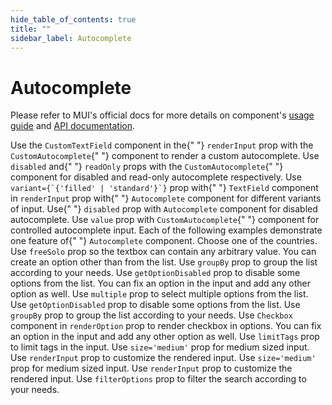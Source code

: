 ```yaml
---
hide_table_of_contents: true
title: ""
sidebar_label: Autocomplete
---
```




<h1 className="!m-0">Autocomplete</h1>

<div className="template-bg-color" />

Please refer to MUI's official docs for more details on component's [usage guide](https://mui.com/material-ui/react-autocomplete/) and [API documentation](https://mui.com/material-ui/api/autocomplete/).

<Grid container spacing={6}>
  <Grid item xs={12}>
    <CardSnippet title="Variants" code={SourceCodeAutocompleteCustom}>
      <Typography className="mbe-4">
        Use the <code>CustomTextField</code> component in the{" "}
        <code>renderInput</code> prop with the <code>CustomAutocomplete</code>{" "}
        component to render a custom autocomplete. Use <code>disabled</code> and{" "}
        <code>readOnly</code> props with the <code>CustomAutocomplete</code>{" "}
        component for disabled and read-only autocomplete respectively.
      </Typography>
      <AutocompleteCustom />
    </CardSnippet>
  </Grid>
  <Grid item xs={12}>
    <CardSnippet title="Variants" code={SourceCodeAutocompleteCustom}>
      <Typography className="mbe-4">
        Use <code>variant={`{'filled' | 'standard'}`}</code> prop with{" "}
        <code>TextField</code> component in <code>renderInput</code> prop with{" "}
        <code>Autocomplete</code> component for different variants of input. Use{" "}
        <code>disabled</code> prop with <code>Autocomplete</code> component for
        disabled autocomplete.
      </Typography>
      <AutocompleteVariants />
    </CardSnippet>
  </Grid>
  <Grid item xs={12}>
    <Grid container spacing={6}>
      <Grid item xs={12}>
        <CardSnippet
          title="Controlled and Uncontrolled"
          code={SourceCodeAutocompleteControlledUncontrolled}
        >
          <Typography className="mbe-4">
            Use <code>value</code> prop with <code>CustomAutocomplete</code>{" "}
            component for controlled autocomplete input.
          </Typography>
          <AutocompleteControlledUncontrolled />
        </CardSnippet>
      </Grid>
      <Grid item xs={12}>
        <CardSnippet
          title="Autocomplete Props"
          code={SourceCodeAutocompleteProps}
        >
          <Typography className="mbe-4">
            Each of the following examples demonstrate one feature of{" "}
            <code>Autocomplete</code> component.
          </Typography>
          <AutocompleteProps />
        </CardSnippet>
      </Grid>
    </Grid>
  </Grid>
  <Grid item xs={12}>
    <Grid container spacing={6}>
      <Grid item xs={12} md={6}>
        <CardSnippet
          title="Country Select"
          code={SourceCodeAutocompleteCountry}
        >
          <Typography className="mbe-4">
            Choose one of the countries.
          </Typography>
          <AutocompleteCountry />
        </CardSnippet>
      </Grid>
      <Grid item xs={12} md={6}>
        <CardSnippet title="Free Solo" code={SourceCodeAutocompleteFreeSolo}>
          <Typography className="mbe-4">
            Use <code>freeSolo</code> prop so the textbox can contain any
            arbitrary value.
          </Typography>
          <AutocompleteFreeSolo />
        </CardSnippet>
      </Grid>
      <Grid item xs={12} md={6}>
        <CardSnippet title="Creatable" code={SourceCodeAutocompleteCreatable}>
          <Typography className="mbe-4">
            You can create an option other than from the list.
          </Typography>
          <AutocompleteCreatable />
        </CardSnippet>
      </Grid>
      <Grid item xs={12} md={6}>
        <CardSnippet title="Grouped" code={SourceCodeAutocompleteGrouped}>
          <Typography className="mbe-4">
            Use <code>groupBy</code> prop to group the list according to your
            needs.
          </Typography>
          <AutocompleteGrouped />
        </CardSnippet>
      </Grid>
      <Grid item xs={12} md={6}>
        <CardSnippet
          title="Disabled Options"
          code={SourceCodeAutocompleteDisabledOptions}
        >
          <Typography className="mbe-4">
            Use <code>getOptionDisabled</code> prop to disable some options from
            the list.
          </Typography>
          <AutocompleteDisabledOptions />
        </CardSnippet>
      </Grid>
      <Grid item xs={12} md={6}>
        <CardSnippet
          title="Fixed Options"
          code={SourceCodeAutocompleteFixedOptions}
        >
          <Typography className="mbe-4">
            You can fix an option in the input and add any other option as well.
          </Typography>
          <AutocompleteFixedOptions />
        </CardSnippet>
      </Grid>
      <Grid item xs={12}>
        <CardSnippet title="Grouped" code={SourceCodeAutocompleteGrouped}>
          <Typography className="mbe-4">
            Use <code>multiple</code> prop to select multiple options from the
            list.
          </Typography>
          <AutocompleteMultipleValues />
        </CardSnippet>
      </Grid>
    </Grid>
  </Grid>
  <Grid item xs={12} md={6}>
    <CardSnippet
      title="Disabled Options"
      code={SourceCodeAutocompleteDisabledOptions}
    >
      <Typography className="mbe-4">
        Use <code>getOptionDisabled</code> prop to disable some options from the
        list.
      </Typography>
      <AutocompleteDisabledOptions />
    </CardSnippet>
  </Grid>
  <Grid item xs={12} md={6}>
    <CardSnippet title="Grouped" code={SourceCodeAutocompleteGrouped}>
      <Typography className="mbe-4">
        Use <code>groupBy</code> prop to group the list according to your needs.
      </Typography>
      <AutocompleteGrouped />
    </CardSnippet>
  </Grid>
  <Grid item xs={12} md={6}>
    <CardSnippet title="Checkboxes" code={SourceCodeAutocompleteCheckboxes}>
      <Typography className="mbe-4">
        Use <code>Checkbox</code> component in <code>renderOption</code> prop to
        render checkbox in options.
      </Typography>
      <AutocompleteCheckboxes />
    </CardSnippet>
  </Grid>
  <Grid item xs={12} md={6}>
    <CardSnippet
      title="Fixed Options"
      code={SourceCodeAutocompleteFixedOptions}
    >
      <Typography className="mbe-4">
        You can fix an option in the input and add any other option as well.
      </Typography>
      <AutocompleteFixedOptions />
    </CardSnippet>
  </Grid>
  <Grid item xs={12} md={6}>
    <CardSnippet title="Limit Tags" code={SourceCodeAutocompleteLimitTags}>
      <Typography className="mbe-6">
        Use <code>limitTags</code> prop to limit tags in the input.
      </Typography>
      <AutocompleteLimitTags />
    </CardSnippet>
  </Grid>
  <Grid item xs={12}>
    <CardSnippet title="Medium Size" code={SourceCodeAutocompleteMediumSize}>
      <Typography className="mbe-5">
        Use <code>size='medium'</code> prop for medium sized input.
      </Typography>
    </CardSnippet>
  </Grid>
  <Grid item xs={12} md={6}>
    <CardSnippet title="Custom Input" code={SourceCodeAutocompleteCustomInput}>
      <Typography className="mbe-4">
        Use <code>renderInput</code> prop to customize the rendered input.
      </Typography>
      <AutocompleteCustomInput />
    </CardSnippet>
  </Grid>
  <Grid item xs={12} md={6}>
    <CardSnippet
      title="Custom Filter"
      code={SourceCodeAutocompleteCustomFilter}
    >
      <Typography className="mbe-5">
        Use <code>size='medium'</code> prop for medium sized input.
      </Typography>
      <AutocompleteMediumSize />
    </CardSnippet>
  </Grid>
  <Grid item xs={12} md={6}>
    <CardSnippet title="Custom Input" code={SourceCodeAutocompleteCustomInput}>
      <Typography className="mbe-4">
        Use <code>renderInput</code> prop to customize the rendered input.
      </Typography>
      <AutocompleteCustomInput />
    </CardSnippet>
  </Grid>
  <Grid item xs={12} md={6}>
    <CardSnippet
      title="Custom Filter"
      code={SourceCodeAutocompleteCustomFilter}
    >
      <Typography className="mbe-4">
        Use <code>filterOptions</code> prop to filter the search according to
        your needs.
      </Typography>
      <AutocompleteCustomFilter />
    </CardSnippet>
  </Grid>
</Grid>

